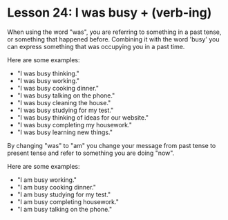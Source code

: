 # Lesson 24: I was busy + (verb-ing)

When using the word "was", you are referring to something in a past tense, or something that happened before.
Combining it with the word 'busy' you can express something that was occupying you in a past time.

Here are some examples:

- "I was busy thinking."
- "I was busy working."
- "I was busy cooking dinner."
- "I was busy talking on the phone."
- "I was busy cleaning the house."
- "I was busy studying for my test."
- "I was busy thinking of ideas for our website."
- "I was busy completing my housework."
- "I was busy learning new things."

By changing "was" to "am" you change your message from past tense to present tense and refer to something you are doing "now".

Here are some examples:

- "I am busy working."
- "I am busy cooking dinner."
- "I am busy studying for my test."
- "I am busy completing housework."
- "I am busy talking on the phone."
